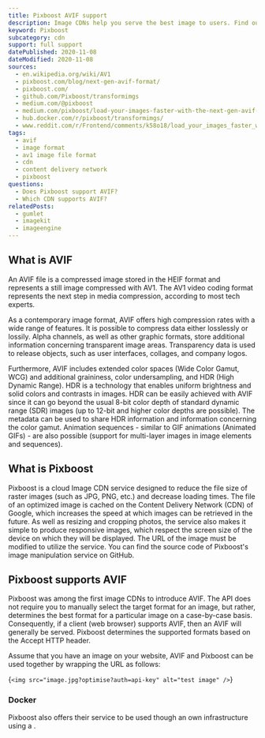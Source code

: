 ```yaml
---
title: Pixboost AVIF support
description: Image CDNs help you serve the best image to users. Find out how you can use AVIF images in Pixboost.
keyword: Pixboost
subcategory: cdn
support: full support
datePublished: 2020-11-08
dateModified: 2020-11-08
sources:
  - en.wikipedia.org/wiki/AV1
  - pixboost.com/blog/next-gen-avif-format/
  - pixboost.com/
  - github.com/Pixboost/transformimgs
  - medium.com/@pixboost
  - medium.com/pixboost/load-your-images-faster-with-the-next-gen-avif-format-3a0a6d2936eb
  - hub.docker.com/r/pixboost/transformimgs/
  - www.reddit.com/r/Frontend/comments/k58o18/load_your_images_faster_with_the_nextgen_avif/
tags:
  - avif
  - image format
  - av1 image file format
  - cdn
  - content delivery network
  - pixboost
questions:
  - Does Pixboost support AVIF?
  - Which CDN supports AVIF?
relatedPosts:
  - gumlet
  - imagekit
  - imageengine
---
```


## What is AVIF

An AVIF file is a compressed image stored in the HEIF format and represents a still image compressed with AV1. The AV1 video coding format represents the next step in media compression, according to most tech experts.

As a contemporary image format, AVIF offers high compression rates with a wide range of features. It is possible to compress data either losslessly or lossily. Alpha channels, as well as other graphic formats, store additional information concerning transparent image areas. Transparency data is used to release objects, such as user interfaces, collages, and company logos.

Furthermore, AVIF includes extended color spaces (Wide Color Gamut, WCG) and additional graininess, color undersampling, and HDR (High Dynamic Range). HDR is a technology that enables uniform brightness and solid colors and contrasts in images. HDR can be easily achieved with AVIF since it can go beyond the usual 8-bit color depth of standard dynamic range (SDR) images (up to 12-bit and higher color depths are possible). The metadata can be used to share HDR information and information concerning the color gamut. Animation sequences - similar to GIF animations (Animated GIFs) - are also possible (support for multi-layer images in image elements and sequences).

## What is Pixboost

Pixboost is a cloud Image CDN service designed to reduce the file size of raster images (such as JPG, PNG, etc.) and decrease loading times. The file of an optimized image is cached on the Content Delivery Network (CDN) of Google, which increases the speed at which images can be retrieved in the future. As well as resizing and cropping photos, the service also makes it simple to produce responsive images, which respect the screen size of the device on which they will be displayed. The URL of the image must be modified to utilize the service. You can find the source code of Pixboost's image manipulation service on GitHub.

## Pixboost supports AVIF

Pixboost was among the first image CDNs to introduce AVIF. The API does not require you to manually select the target format for an image, but rather, determines the best format for a particular image on a case-by-case basis. Consequently, if a client (web browser) supports AVIF, then an AVIF will generally be served. Pixboost determines the supported formats based on the Accept HTTP header.

Assume that you have an image on your website, AVIF and Pixboost can be used together by wrapping the URL as follows:

<Syntax language="html">{`<img
src="image.jpg?optimise?auth=api-key"
alt="test image"
/>`}</Syntax>

### Docker

Pixboost also offers their service to be used though an own infrastructure using a <Link href="github.com/Pixboost/transformimgs" text="docker image"/>.
